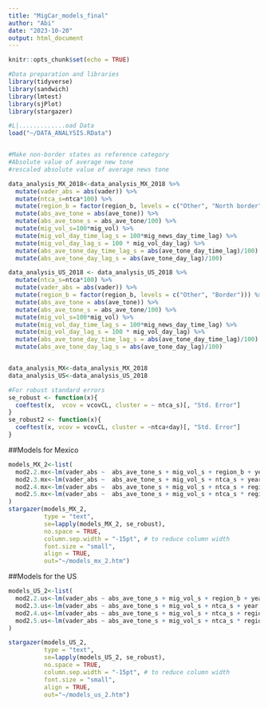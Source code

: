 ---
title: "MigCar_models_final"
author: "Abi"
date: "2023-10-20"
output: html_document
---

```{r setup, include=FALSE}
knitr::opts_chunk$set(echo = TRUE)
```

```{r data, include = FALSE}
#Data preparation and libraries
library(tidyverse)
library(sandwich)
library(lmtest)
library(sjPlot)
library(stargazer)

#L|.............oad Data
load("~/DATA_ANALYSIS.RData")


#Make non-border states as reference category
#Absolute value of average new tone
#rescaled absolute value of average news tone

data_analysis_MX_2018<-data_analysis_MX_2018 %>% 
  mutate(vader_abs = abs(vader)) %>%
  mutate(ntca_s=ntca*100) %>% 
  mutate(region_b = factor(region_b, levels = c("Other", "North border", "South border"))) %>% 
  mutate(abs_ave_tone = abs(ave_tone)) %>%
  mutate(abs_ave_tone_s = abs_ave_tone/100) %>% 
  mutate(mig_vol_s=100*mig_vol) %>% 
  mutate(mig_vol_day_time_lag_s = 100*mig_news_day_time_lag) %>% 
  mutate(mig_vol_day_lag_s = 100 * mig_vol_day_lag) %>% 
  mutate(abs_ave_tone_day_time_lag_s = abs(ave_tone_day_time_lag)/100) %>% 
  mutate(abs_ave_tone_day_lag_s = abs(ave_tone_day_lag)/100)

data_analysis_US_2018 <- data_analysis_US_2018 %>% 
  mutate(ntca_s=ntca*100) %>% 
  mutate(vader_abs = abs(vader)) %>% 
  mutate(region_b = factor(region_b, levels = c("Other", "Border"))) %>% 
  mutate(abs_ave_tone = abs(ave_tone)) %>% 
  mutate(abs_ave_tone_s = abs_ave_tone/100) %>% 
  mutate(mig_vol_s=100*mig_vol) %>% 
  mutate(mig_vol_day_time_lag_s = 100*mig_news_day_time_lag) %>% 
  mutate(mig_vol_day_lag_s = 100 * mig_vol_day_lag) %>% 
  mutate(abs_ave_tone_day_time_lag_s = abs(ave_tone_day_time_lag)/100) %>% 
  mutate(abs_ave_tone_day_lag_s = abs(ave_tone_day_lag)/100)


data_analysis_MX<-data_analysis_MX_2018 
data_analysis_US<-data_analysis_US_2018

```

```{r robust, include=FALSE}
#For robust standard errors
se_robust <- function(x){
  coeftest(x,  vcov = vcovCL, cluster = ~ ntca_s)[, "Std. Error"]
}
se_robust2 <- function(x){
  coeftest(x, vcov = vcovCL, cluster = ~ntca+day)[, "Std. Error"]
}
```


##Models for Mexico

```{r}
models_MX_2<-list(
  mod2.2.mx<-lm(vader_abs ~  abs_ave_tone_s + mig_vol_s + region_b + year, data_analysis_MX),
  mod2.3.mx<-lm(vader_abs ~  abs_ave_tone_s + mig_vol_s + ntca_s + year, data_analysis_MX),
  mod2.4.mx<-lm(vader_abs ~  abs_ave_tone_s + mig_vol_s + ntca_s + region_b + year, data_analysis_MX),
  mod2.5.mx<-lm(vader_abs ~  abs_ave_tone_s + mig_vol_s + ntca_s * region_b + year, data_analysis_MX)
)
stargazer(models_MX_2, 
          type = "text",
          se=lapply(models_MX_2, se_robust),
          no.space = TRUE,
          column.sep.width = "-15pt", # to reduce column width
          font.size = "small",
          align = TRUE, 
          out="~/models_mx_2.htm")
```



##Models for the US

```{r}
models_US_2<-list(
  mod2.2.us<-lm(vader_abs ~ abs_ave_tone_s + mig_vol_s + region_b + year + tweet_lang, data_analysis_US),
  mod2.3.us<-lm(vader_abs ~ abs_ave_tone_s + mig_vol_s + ntca_s + year + tweet_lang, data_analysis_US),
  mod2.4.us<-lm(vader_abs ~ abs_ave_tone_s + mig_vol_s + ntca_s + region_b + year + tweet_lang, data_analysis_US),
  mod2.5.us<-lm(vader_abs ~ abs_ave_tone_s + mig_vol_s + ntca_s * region_b + year + tweet_lang, data_analysis_US)
)

stargazer(models_US_2, 
          type = "text",
          se=lapply(models_US_2, se_robust),
          no.space = TRUE,
          column.sep.width = "-15pt", # to reduce column width
          font.size = "small",
          align = TRUE,
          out="~/models_us_2.htm")
```

